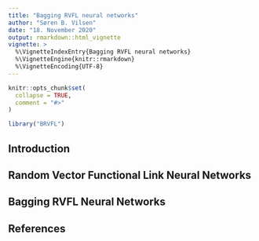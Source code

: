 ```yaml
---
title: "Bagging RVFL neural networks"
author: "Søren B. Vilsen"
date: "18. November 2020"
output: rmarkdown::html_vignette
vignette: >
  %\VignetteIndexEntry{Bagging RVFL neural networks}
  %\VignetteEngine{knitr::rmarkdown}
  %\VignetteEncoding{UTF-8}
---
```


```r
knitr::opts_chunk$set(
  collapse = TRUE,
  comment = "#>"
)
```

```r
library("BRVFL")
```

## Introduction

## Random Vector Functional Link Neural Networks

## Bagging RVFL Neural Networks

## References